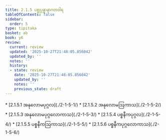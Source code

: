 ```yaml
---
title: 2.1.5 ပစ္စုပ္ပန္နာနာဂတဝါရ
tableOfContents: false
sidebar:
  order: 5
type: tipitaka
basket: ab
book: y6
review:
  current: review
  updated: '2025-10-27T21:48:05.856042'
  updated_by: ''
  notes: ''
  history:
  - state: review
    date: '2025-10-27T21:48:05.856042'
    updated_by: ''
    notes: ''
    previous_state: draft
---
```



<ReviewStatus review={frontmatter.review} showDetails={true} />

<HypothesisAnnotation frontmatter={frontmatter} />

<DynamicBreadcrumb />



<TableOfContents book="y6" section="2.1.5">
* [2.1.5.1 အနုလောမပုဂ္ဂလ](./2-1-5-1/)
* [2.1.5.2 အနုလောမဩကာသ](./2-1-5-2/)
* [2.1.5.3 အနုလောမပုဂ္ဂလောကာသ](./2-1-5-3/)
* [2.1.5.4 ပစ္စနီကပုဂ္ဂလ](./2-1-5-4/)
* [2.1.5.5 ပစ္စနီကဩကာသ](./2-1-5-5/)
* [2.1.5.6 ပစ္စနီကပုဂ္ဂလောကာသ](./2-1-5-6/)
</TableOfContents>